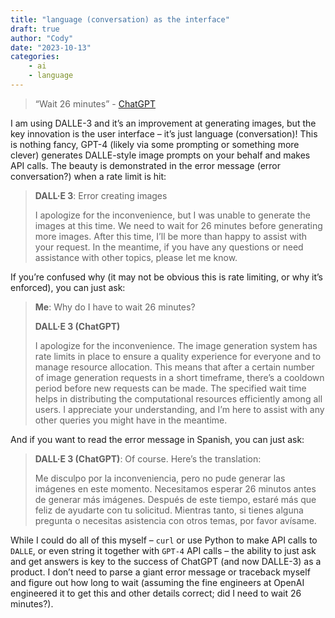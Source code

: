 ```yaml
---
title: "language (conversation) as the interface"
draft: true
author: "Cody"
date: "2023-10-13"
categories: 
    - ai
    - language
---
```


> "Wait 26 minutes" - [ChatGPT](https://chat.openai.com/share/d314593c-a33b-4a18-a243-857305e51db4)

I am using DALLE-3 and it's an improvement at generating images, but the key innovation is the user interface -- it's just language (conversation)! This is nothing fancy, GPT-4 (likely via some prompting or something more clever) generates DALLE-style image prompts on your behalf and makes API calls. The beauty is demonstrated in the error message (error conversation?) when a rate limit is hit:

> **DALL·E 3**:
> Error creating images
> 
> I apologize for the inconvenience, but I was unable to generate the images at this time. We need to wait for 26 minutes before generating more images. After this time, I'll be more than happy to assist with your request. In the meantime, if you have any questions or need assistance with other topics, please let me know.

If you're confused why (it may not be obvious this is rate limiting, or why it's enforced), you can just ask:


> **Me**:
> Why do I have to wait 26 minutes?
>
> **DALL·E 3 (ChatGPT)**
> 
> I apologize for the inconvenience. The image generation system has rate limits in place to ensure a quality experience for everyone and to manage resource allocation. This means that after a certain number of image generation requests in a short timeframe, there's a cooldown period before new requests can be made. The specified wait time helps in distributing the computational resources efficiently among all users. I appreciate your understanding, and I'm here to assist with any other queries you might have in the meantime.

And if you want to read the error message in Spanish, you can just ask:

> **DALL·E 3 (ChatGPT)**:
> Of course. Here's the translation:
> 
> Me disculpo por la inconveniencia, pero no pude generar las imágenes en este momento. Necesitamos esperar 26 minutos antes de generar más imágenes. Después de este tiempo, estaré más que feliz de ayudarte con tu solicitud. Mientras tanto, si tienes alguna pregunta o necesitas asistencia con otros temas, por favor avísame.

While I could do all of this myself -- `curl` or use Python to make API calls to `DALLE`, or even string it together with `GPT-4` API calls -- the ability to just ask and get answers is key to the success of ChatGPT (and now DALLE-3) as a product. I don't need to parse a giant error message or traceback myself and figure out how long to wait (assuming the fine engineers at OpenAI engineered it to get this and other details correct; did I need to wait 26 minutes?).

